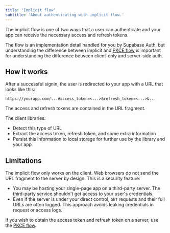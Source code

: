 ```yaml
---
title: 'Implicit flow'
subtitle: 'About authenticating with implicit flow.'
---
```


The implicit flow is one of two ways that a user can authenticate and your app can receive the necessary access and refresh tokens.

The flow is an implementation detail handled for you by Supabase Auth, but understanding the difference between implicit and [PKCE flow](/guides/auth/sessions/pkce-flow) is important for understanding the difference between client-only and server-side auth.

## How it works

After a successful signin, the user is redirected to your app with a URL that looks like this:

```
https://yourapp.com/...#access_token=<...>&refresh_token=<...>&...
```

The access and refresh tokens are contained in the URL fragment.

The client libraries:

- Detect this type of URL
- Extract the access token, refresh token, and some extra information
- Persist this information to local storage for further use by the library and your app

## Limitations

The implicit flow only works on the client. Web browsers do not send the URL fragment to the server by design. This is a security feature:

- You may be hosting your single-page app on a third-party server. The third-party service shouldn't get access to your user's credentials.
- Even if the server is under your direct control, `GET` requests and their full URLs are often logged. This approach avoids leaking credentials in request or access logs.

If you wish to obtain the access token and refresh token on a server, use the [PKCE flow](/docs/guides/auth/sessions/pkce-flow).
